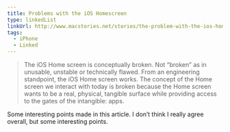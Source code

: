 ```yaml
---
title: Problems with the iOS Homescreen
type: linkedList
linkUrl: http://www.macstories.net/stories/the-problem-with-the-ios-home-screen/
tags:
  - iPhone
  - Linked
---
```


> The iOS Home screen is conceptually broken. Not “broken” as in unusable, unstable or technically flawed. From an engineering standpoint, the iOS Home screen works. The concept of the Home screen we interact with today is broken because the Home screen wants to be a real, physical, tangible surface while providing access to the gates of the intangible: apps.

Some interesting points made in this article. I don’t think I really agree overall, but some interesting points.
